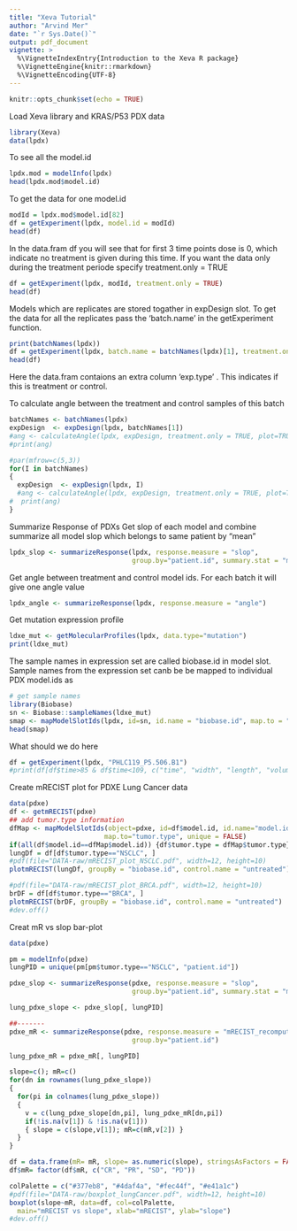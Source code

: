```yaml
---
title: "Xeva Tutorial"
author: "Arvind Mer"
date: "`r Sys.Date()`"
output: pdf_document
vignette: >
  %\VignetteIndexEntry{Introduction to the Xeva R package}
  %\VignetteEngine{knitr::rmarkdown}
  %\VignetteEncoding{UTF-8}
---
```


```r
knitr::opts_chunk$set(echo = TRUE)
```

Load Xeva library and KRAS/P53 PDX data
```r
library(Xeva)
data(lpdx)
```


To see all the model.id
```r
lpdx.mod = modelInfo(lpdx)
head(lpdx.mod$model.id)
```

To get the data for one model.id
```r
modId = lpdx.mod$model.id[82]
df = getExperiment(lpdx, model.id = modId)
head(df)
```

In the data.fram df you will see that for first 3 time points dose is 0, which indicate no treatment is given during this time. If you want the data only during the treatment periode specify treatment.only = TRUE

```r
df = getExperiment(lpdx, modId, treatment.only = TRUE)
head(df)
```


Models which are replicates are stored togather in expDesign slot. To get the data for all the replicates pass the 'batch.name' in the getExperiment function.

```r
print(batchNames(lpdx))
df = getExperiment(lpdx, batch.name = batchNames(lpdx)[1], treatment.only = TRUE)
head(df)
```

Here the data.fram contaions an extra column 'exp.type' . This indicates if this is treatment or control. 

To calculate angle between the treatment and control samples of this batch
```r
batchNames <- batchNames(lpdx)
expDesign  <- expDesign(lpdx, batchNames[1])
#ang <- calculateAngle(lpdx, expDesign, treatment.only = TRUE, plot=TRUE)
#print(ang)

#par(mfrow=c(5,3))
for(I in batchNames)
{
  expDesign  <- expDesign(lpdx, I)
  #ang <- calculateAngle(lpdx, expDesign, treatment.only = TRUE, plot=TRUE)
#  print(ang)
}

```

Summarize Response of PDXs
Get slop of each model and combine summarize all model slop which belongs to same patient by "mean"
```r
lpdx_slop <- summarizeResponse(lpdx, response.measure = "slop", 
                               group.by="patient.id", summary.stat = "mean")


```


Get angle between treatment and control model ids. For each batch it will give one angle value
```r
lpdx_angle <- summarizeResponse(lpdx, response.measure = "angle")

```


Get mutation expression profile 
```r
ldxe_mut <- getMolecularProfiles(lpdx, data.type="mutation")
print(ldxe_mut)
```

The sample names in expression set are called biobase.id in model slot.
Sample names from the expression set canb be be mapped to individual PDX model.ids as
```r
# get sample names
library(Biobase)
sn <- Biobase::sampleNames(ldxe_mut)
smap <- mapModelSlotIds(lpdx, id=sn, id.name = "biobase.id", map.to = "model.id")
head(smap)
```



What should we do here 
```r
df = getExperiment(lpdx, "PHLC119_P5.506.B1")
#print(df[df$time>85 & df$time<109, c("time", "width", "length", "volume", "comment", "dose")])
```



\pagebreak

Create mRECIST plot for PDXE Lung Cancer data
```r
data(pdxe)
df <- getmRECIST(pdxe)
## add tumor.type information
dfMap <- mapModelSlotIds(object=pdxe, id=df$model.id, id.name="model.id",
                        map.to="tumor.type", unique = FALSE)
if(all(df$model.id==dfMap$model.id)) {df$tumor.type = dfMap$tumor.type}
lungDf = df[df$tumor.type=="NSCLC", ]
#pdf(file="DATA-raw/mRECIST_plot_NSCLC.pdf", width=12, height=10)
plotmRECIST(lungDf, groupBy = "biobase.id", control.name = "untreated")

#pdf(file="DATA-raw/mRECIST_plot_BRCA.pdf", width=12, height=10)
brDF = df[df$tumor.type=="BRCA", ]
plotmRECIST(brDF, groupBy = "biobase.id", control.name = "untreated")
#dev.off()
```







Creat mR vs slop bar-plot
```r
data(pdxe)

pm = modelInfo(pdxe)
lungPID = unique(pm[pm$tumor.type=="NSCLC", "patient.id"])

pdxe_slop <- summarizeResponse(pdxe, response.measure = "slop", 
                               group.by="patient.id", summary.stat = "mean")

lung_pdxe_slope <- pdxe_slop[, lungPID]

##-------
pdxe_mR <- summarizeResponse(pdxe, response.measure = "mRECIST_recomputed", 
                               group.by="patient.id")

lung_pdxe_mR = pdxe_mR[, lungPID]

slope=c(); mR=c()
for(dn in rownames(lung_pdxe_slope))
{
  for(pi in colnames(lung_pdxe_slope))
  {
    v = c(lung_pdxe_slope[dn,pi], lung_pdxe_mR[dn,pi])
    if(!is.na(v[1]) & !is.na(v[1]))
    { slope = c(slope,v[1]); mR=c(mR,v[2]) }
  }
}

df = data.frame(mR= mR, slope= as.numeric(slope), stringsAsFactors = FALSE)
df$mR= factor(df$mR, c("CR", "PR", "SD", "PD"))

colPalette = c("#377eb8", "#4daf4a", "#fec44f", "#e41a1c")
#pdf(file="DATA-raw/boxplot_lungCancer.pdf", width=12, height=10)
boxplot(slope~mR, data=df, col=colPalette,
  main="mRECIST vs slope", xlab="mRECIST", ylab="slope")
#dev.off()
```


<!-- \pagebreak -->
<!-- This is an R Markdown document. Markdown is a simple formatting syntax for authoring HTML, PDF, and MS Word documents. For more details on using R Markdown see <http://rmarkdown.rstudio.com>. -->

<!-- When you click the **Knit** button a document will be generated that includes both content as well as the output of any embedded R code chunks within the document. You can embed an R code chunk like this: -->

<!-- ```{r cars} -->
<!-- summary(cars) -->
<!-- ``` -->

<!-- ```{r cars2} -->
<!-- summary(cars) -->
<!-- ``` -->
<!-- ## Including Plots -->

<!-- You can also embed plots, for example: -->

<!-- ```{r pressureX, , include=TRUE, echo=FALSE} -->
<!-- plot(pressure) -->
<!-- ``` -->

<!-- Note that the `echo = FALSE` parameter was added to the code chunk to prevent printing of the R code that generated the plot. -->
